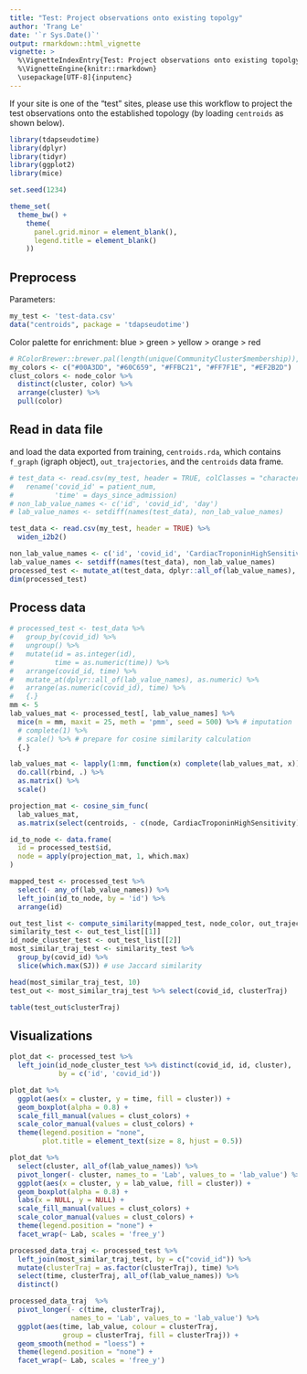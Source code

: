 ```yaml
---
title: "Test: Project observations onto existing topolgy"
author: 'Trang Le'
date: '`r Sys.Date()`'
output: rmarkdown::html_vignette
vignette: >
  %\VignetteIndexEntry{Test: Project observations onto existing topolgy}
  %\VignetteEngine{knitr::rmarkdown}
  \usepackage[UTF-8]{inputenc}
---
```


If your site is one of the "test" sites, please use this workflow to project the test observations onto the established topology (by loading `centroids` as shown below).

```r
library(tdapseudotime)
library(dplyr)
library(tidyr)
library(ggplot2)
library(mice)

set.seed(1234)
```

```r
theme_set(
  theme_bw() + 
    theme(
      panel.grid.minor = element_blank(),
      legend.title = element_blank()
    ))
```

## Preprocess

Parameters:
```r
my_test <- 'test-data.csv'
data("centroids", package = 'tdapseudotime')
```

Color palette for enrichment: blue > green > yellow > orange > red
```r
# RColorBrewer::brewer.pal(length(unique(CommunityCluster$membership)), "Set1")
my_colors <- c("#00A3DD", "#60C659", "#FFBC21", "#FF7F1E", "#EF2B2D")
clust_colors <- node_color %>% 
  distinct(cluster, color) %>% 
  arrange(cluster) %>% 
  pull(color)
```

## Read in data file
and load the data exported from training, `centroids.rda`, which contains 
`f_graph` (igraph object), `out_trajectories`, and the `centroids` data frame.

```r
# test_data <- read.csv(my_test, header = TRUE, colClasses = "character") %>% 
#   rename('covid_id' = patient_num,
#          'time' = days_since_admission)
# non_lab_value_names <- c('id', 'covid_id', 'day')
# lab_value_names <- setdiff(names(test_data), non_lab_value_names)

test_data <- read.csv(my_test, header = TRUE) %>% 
  widen_i2b2()

non_lab_value_names <- c('id', 'covid_id', 'CardiacTroponinHighSensitivity')
lab_value_names <- setdiff(names(test_data), non_lab_value_names)
processed_test <- mutate_at(test_data, dplyr::all_of(lab_value_names), as.numeric)
dim(processed_test)
```

## Process data

```r
# processed_test <- test_data %>% 
#   group_by(covid_id) %>% 
#   ungroup() %>% 
#   mutate(id = as.integer(id),
#          time = as.numeric(time)) %>% 
#   arrange(covid_id, time) %>% 
#   mutate_at(dplyr::all_of(lab_value_names), as.numeric) %>% 
#   arrange(as.numeric(covid_id), time) %>% 
#   {.}
mm <- 5
lab_values_mat <- processed_test[, lab_value_names] %>% 
  mice(m = mm, maxit = 25, meth = 'pmm', seed = 500) %>% # imputation
  # complete(1) %>%
  # scale() %>% # prepare for cosine similarity calculation
  {.}

lab_values_mat <- lapply(1:mm, function(x) complete(lab_values_mat, x)) %>%
  do.call(rbind, .) %>%
  as.matrix() %>%
  scale()
```

```r
projection_mat <- cosine_sim_func(
  lab_values_mat, 
  as.matrix(select(centroids, - c(node, CardiacTroponinHighSensitivity))))

id_to_node <- data.frame(
  id = processed_test$id,
  node = apply(projection_mat, 1, which.max)
)
```

```r
mapped_test <- processed_test %>% 
  select(- any_of(lab_value_names)) %>% 
  left_join(id_to_node, by = 'id') %>% 
  arrange(id)

out_test_list <- compute_similarity(mapped_test, node_color, out_trajectories)
similarity_test <- out_test_list[[1]]
id_node_cluster_test <- out_test_list[[2]]
most_similar_traj_test <- similarity_test %>%
  group_by(covid_id) %>%
  slice(which.max(SJ)) # use Jaccard similarity

head(most_similar_traj_test, 10)
test_out <- most_similar_traj_test %>% select(covid_id, clusterTraj)

table(test_out$clusterTraj)
```

## Visualizations

```r
plot_dat <- processed_test %>% 
  left_join(id_node_cluster_test %>% distinct(covid_id, id, cluster), 
            by = c('id', 'covid_id'))

plot_dat %>% 
  ggplot(aes(x = cluster, y = time, fill = cluster)) +
  geom_boxplot(alpha = 0.8) + 
  scale_fill_manual(values = clust_colors) + 
  scale_color_manual(values = clust_colors) +
  theme(legend.position = "none",
        plot.title = element_text(size = 8, hjust = 0.5))

plot_dat %>% 
  select(cluster, all_of(lab_value_names)) %>% 
  pivot_longer(- cluster, names_to = 'Lab', values_to = 'lab_value') %>% 
  ggplot(aes(x = cluster, y = lab_value, fill = cluster)) +
  geom_boxplot(alpha = 0.8) + 
  labs(x = NULL, y = NULL) +
  scale_fill_manual(values = clust_colors) + 
  scale_color_manual(values = clust_colors) +
  theme(legend.position = "none") +
  facet_wrap(~ Lab, scales = 'free_y')

processed_data_traj <- processed_test %>% 
  left_join(most_similar_traj_test, by = c("covid_id")) %>% 
  mutate(clusterTraj = as.factor(clusterTraj), time) %>%
  select(time, clusterTraj, all_of(lab_value_names)) %>% 
  distinct()
```

```r
processed_data_traj  %>% 
  pivot_longer(- c(time, clusterTraj), 
               names_to = 'Lab', values_to = 'lab_value') %>% 
  ggplot(aes(time, lab_value, colour = clusterTraj, 
             group = clusterTraj, fill = clusterTraj)) +
  geom_smooth(method = "loess") +
  theme(legend.position = "none") +
  facet_wrap(~ Lab, scales = 'free_y')
```
